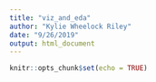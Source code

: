 ```yaml
---
title: "viz_and_eda"
author: "Kylie Wheelock Riley"
date: "9/26/2019"
output: html_document
---
```


```r
knitr::opts_chunk$set(echo = TRUE)
```




